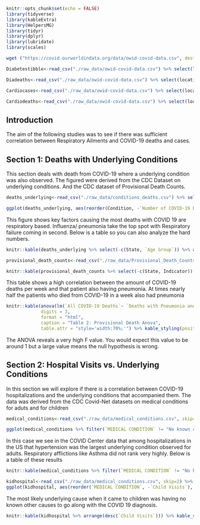 ```r
knitr::opts_chunk$set(echo = FALSE)
library(tidyverse)
library(kableExtra)
library(HelpersMG)
library(tidyr)
library(dplyr)
library(lubridate)
library(scales)
```
 <!-- This chunk is a library loader --> 

```r
wget ("https://covid.ourworldindata.org/data/owid-covid-data.csv", destfile="./raw_data/owid-covid-data.csv")
```
 <!-- This is for loading the owid dataset --> 

```r
Diabetestibble<-read_csv("./raw_data/owid-covid-data.csv") %>% select(location, diabetes_prevalence,total_cases,date)  %>% write_csv("./output/diabetes_total_cases.csv")
```

 <!-- diabetes related to cases -->  

```r
Diadeaths<-read_csv("./raw_data/owid-covid-data.csv") %>% select(location, diabetes_prevalence,total_deaths,date)  %>% write_csv("./output/diabetes_total_deaths.csv")
```

 <!-- diabetes related to deaths -->  
 
```r
Cardiocases<-read_csv("./raw_data/owid-covid-data.csv") %>% select(location, cardiovasc_death_rate,total_cases,date)  %>% write_csv("./output/cardio_total_cases.csv")
```
 
 <!-- cardiovascular deaths to total cases -->  
 
```r
Cardiodeaths<-read_csv("./raw_data/owid-covid-data.csv") %>% select(location, cardiovasc_death_rate,total_deaths,date)  %>% write_csv("./output/cardio_total_deaths.csv")
```
 
 
 <!-- Cardiovascular Deaths to total deaths --> 
 
##  Introduction

The aim of the following studies was to see if there was sufficient correlation between Respiratory Ailments and COVID-19 deaths and cases.
 


## Section 1: Deaths with Underlying Conditions
 
This section deals with death from COVID-19 where a underlying condition was also observed. The figured were derived from the CDC Dataset on underlying conditions. And the CDC dataset of Provisional Death Counts.
 
```r
deaths_underlying<-read_csv("./raw_data/conditions_deaths.csv") %>% select(State,Condition,`Number of COVID-19 Deaths`,`Age Group`) %>% filter(`Age Group` =="All ages" & State=="US",Condition !="COVID-19",Condition != "All other conditions and causes (residual)") %>% write_csv("./output/underlying_Causes_death.csv") %>% mutate(Respiratory = if_else(Condition %in% c("Adult respiratory distress syndrome", "Chronic lower respiratory diseases", "Influenza and pneumonia", "Other diseases of the respiratory system", "Respiratory arrest", "Respiratory failure"), TRUE, FALSE))

ggplot(deaths_underlying, aes(reorder(Condition, -`Number of COVID-19 Deaths`))) + geom_bar(aes(weight = `Number of COVID-19 Deaths`)) + theme(axis.text.x = element_text(angle = 75, vjust = 1, hjust = 1))+labs(y="Deaths", x="Conditions")+ggsave("./figures/Underlying_conditions.png")

```
 <!-- This is plot of the CDC data on underlying conditions and death --> 

This figure shows key factors causing the most deaths with COVID 19 are respiratory based. Influenza/ pneumonia take the top spot with Respiratory failure coming in second. Below is a table so you can also analyze the hard numbers.


```r
knitr::kable(deaths_underlying %>% select(-c(State, `Age Group`)) %>% arrange(desc(`Number of COVID-19 Deaths`))) %>% kable_styling(full_width=FALSE)
```
 <!-- This chunk for the underlying deaths table --> 




```r
provisional_death_counts<-read_csv("./raw_data/Provisional_Death_Counts.csv") %>% select(State,Indicator,`Start week`,`All COVID-19 Deaths (U07.1)`,`Deaths with Pneumonia and COVID-19 (J12.0-J18.9 and U07.1)`) %>% filter(Indicator == "Week-ending") %>% rename(`All COVID-19 Deaths`=`All COVID-19 Deaths (U07.1)`, `Deaths with Pneumonia and COVID-19`=`Deaths with Pneumonia and COVID-19 (J12.0-J18.9 and U07.1)`) %>% write_csv("./output/provionsal_death_counts.csv")

knitr::kable(provisional_death_counts %>% select(-c(State, Indicator)) %>% filter(`All COVID-19 Deaths` != 0) %>% mutate(`Percent of COVID Deaths involving Pneumonia` = signif(100.0 * `Deaths with Pneumonia and COVID-19` / `All COVID-19 Deaths`, 4))) %>% kable_styling(full_width=FALSE)


```
 <!-- This is code for the provisional death counts table --> 
 
This table shows a high correlation between the amount of COVID-19 deaths per week and that patient also having pneumonia. At times nearly half the patients who died from COVID-19 in a week also had pneumonia 


```r
knitr::kable(anova(lm(`All COVID-19 Deaths`~ `Deaths with Pneumonia and COVID-19`, data = read_csv("./output/provionsal_death_counts.csv"))),
			 digits = 3, 
			 format = "html", 
			 caption = "Table 2: Provisional Death Anova",
			 table.attr = "style='width:70%;'") %>% kable_styling(position = "center")
```
 <!-- Chunk for the ANOVA analysis --> 
 
 The ANOVA reveals a very high F value. You would expect this value to be around 1 but a large value means the null hypothesis is wrong.


## Section 2: Hospital Visits vs. Underlying Conditions  

In this section we will explore if there is a correlation between COVID-19 hospitalizations and the underlying conditions that accompanied them. The data was derived from the CDC Covid-Net datasets on medical conditions for aduts and for children 
```r
medical_conditions<-read_csv("./raw_data/medical_conditions.csv", skip=2) %>% select(`MEDICAL CONDITION`,`ADULTS-COUNT`) %>% filter(`MEDICAL CONDITION`!="Pregnancy") %>% mutate(`ADULTS-COUNT` = as.integer(`ADULTS-COUNT`)) %>% write_csv("./output/hospitalization_causes.csv") %>% rename(`Adult Visits`="ADULTS-COUNT")
```
 <!-- This chunk is for comparing hospital adult with underlying causes --> 

```r

ggplot(medical_conditions %>% filter(`MEDICAL CONDITION` != "No known condition" & `MEDICAL CONDITION` != "Other disease"), aes(reorder(`MEDICAL CONDITION`, -`Adult Visits`), `Adult Visits`)) + xlab("Medical Condition")  + geom_bar(stat="identity")+theme(axis.text.x = element_text(angle = 75, vjust = 1, hjust = 1))+ggsave("./figures/Adult_Hospital_Visits.png")
```



In this case we see in the COVID Center data that among hospitalizations in the US that hypertension was the largest underlying condition observed for adults. Respiratory afflictions like Asthma did not rank very highly. Below is a table of these results


```r
knitr::kable(medical_conditions %>% filter(`MEDICAL CONDITION` != "No known condition" & `MEDICAL CONDITION` != "Other disease") %>% arrange(desc(`Adult Visits`))) %>% kable_styling(full_width=FALSE)

```
 <!-- This chunk is for the table for medical conditions --> 




```r
kidhospital<-read_csv("./raw_data/medical_conditions.csv", skip=2) %>% select(`MEDICAL CONDITION`,`CHILDREN-COUNT`) %>% filter(`MEDICAL CONDITION`!="Pregnancy"&`MEDICAL CONDITION`!="No known condition"&`MEDICAL CONDITION`!="Other disease")%>% mutate(`CHILDREN-COUNT` = as.integer(`CHILDREN-COUNT`)) %>% rename(`Child Visits`="CHILDREN-COUNT") %>% write_csv("./output/kidhopsitalization.csv")
ggplot(kidhospital, aes(reorder(`MEDICAL CONDITION`, -`Child Visits`), y=`Child Visits`)) + geom_bar(stat="identity")+theme(axis.text.x = element_text(angle = 90, vjust = 1, hjust = 1))+ggsave("./figures/Child_Hospital_Visits.png")

```

 <!-- THis is for ailments versus Child hospitalization -->  
 
 The most likely underlying cause when it came to children was having no known other causes to go along with the COVID 19 diagnosis. 
 
```r
knitr::kable(kidhospital %>% arrange(desc(`Child Visits`))) %>% kable_styling(full_width=FALSE)
```
 




 


